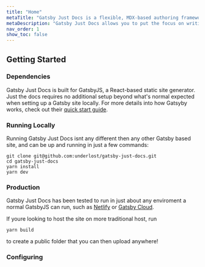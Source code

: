 ```yaml
---
title: "Home"
metaTitle: "Gatsby Just Docs is a flexible, MDX-based authoring framework"
metaDescription: "Gatsby Just Docs allows you to put the focus on writing documentation, while giving you powerful styling options."
nav_order: 1
show_toc: false
---
```


## Getting Started

### Dependencies

Gatsby Just Docs is built for GatsbyJS, a React-based static site generator. Just the docs requires no additional setup beyond what's normal expected when setting up a Gatsby site locally. For more details into how Gatsyby works, check out their [quick start guide](https://www.gatsbyjs.com/docs/quick-start/). 

### Running Locally

Running Gatsby Just Docs isnt any different then any other Gatsby based site, and can be up and running in just a few commands:

```
git clone git@github.com:underlost/gatsby-just-docs.git
cd gatsby-just-docs
yarn install
yarn dev
```

### Production

Gatsby Just Docs has been tested to run in just about any enviroment a normal GatsbyJS can run, such as [Netlify](https://www.netlify.com/) or [Gatsby Cloud](https://www.gatsbyjs.com/products/cloud/).

If youre looking to host the site on more traditional host, run 

```
yarn build
```

to create a public folder that you can then upload anywhere!

### Configuring 